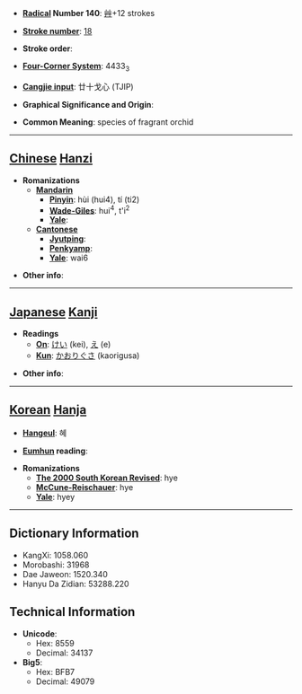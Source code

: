 * '''[[Wiktionary:Chinese radical index| Radical]] Number 140''': [[Wiktionary:Chinese radical index 艸|艸]]+12 strokes

* '''[[Wiktionary:Chinese total strokes index|Stroke number]]''': [[Wiktionary:Chinese total strokes index 18|18]]

* '''Stroke order''': 

* '''[[Wiktionary:Chinese four corner index|Four-Corner System]]''': 4433<sub>3</sub>

* '''[[Wiktionary:Chinese Cangjie index|Cangjie input]]''': 廿十戈心 (TJIP)

* '''Graphical Significance and Origin''': 

* '''Common Meaning''': species of fragrant orchid

----

== [[Chinese]] [[Hanzi]] ==

* '''Romanizations'''
** '''[[Mandarin]]'''
*** '''[[Pinyin]]''': hùi (hui4), tí (ti2)
*** '''[[Wade-Giles]]''': hui<sup>4</sup>, t'i<sup>2</sup>
*** '''[[Yale]]''': 
** '''[[Cantonese]]'''
*** '''[[Jyutping]]''':
*** '''[[Penkyamp]]''': 
*** '''[[Yale]]''': wai6

* '''Other info''': 

----

== [[Japanese]] [[Kanji]] ==

* '''Readings'''
** '''[[On]]''': [[けい]] (kei), [[え]] (e)
** '''[[Kun]]''': [[かおりぐさ]] (kaorigusa)

* '''Other info''':  

----

== [[Korean]] [[Hanja]] ==

* '''[[Hangeul]]''': 혜

* '''[[Eumhun]] reading''': 

* '''Romanizations'''
** '''[[The 2000 South Korean Revised Romanization|The 2000 South Korean Revised]]''': hye
** '''[[McCune-Reischauer]]''': hye
** '''[[Yale]]''': hyey

----

== Dictionary Information ==

* KangXi: 1058.060
* Morobashi: 31968
* Dae Jaweon: 1520.340
* Hanyu Da Zidian: 53288.220

== Technical Information ==

* '''Unicode''':
** Hex: 8559
** Decimal: 34137
* '''Big5''':
** Hex: BFB7
** Decimal: 49079